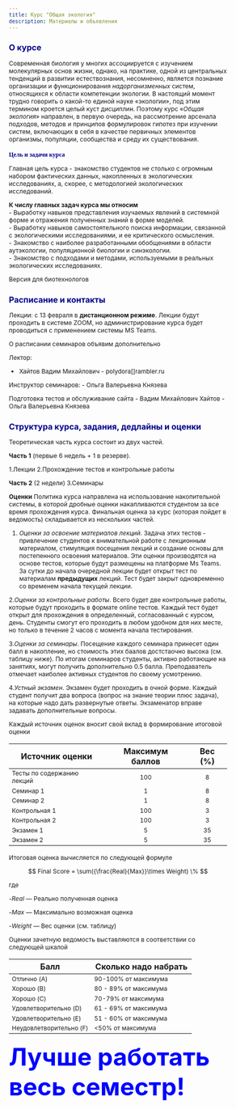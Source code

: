 ```yaml
---
title: Курс "Общая экология"
description: Материалы и объявления 
---
```


<style type="text/css">

body{ /* Normal  */
      font-size: 12px;
  }
td {  /* Table  */
  font-size: 12px;
}
h1.title {
  font-size: 18px;
  color: DarkBlue;
}
h1 { /* Header 1 */
  font-size: 16px;
  color: DarkBlue;
}
h2 { /* Header 2 */
    font-size: 16px;
  color: DarkBlue;
}
h3 { /* Header 3 */
  font-size: 12px;
  font-family: "Times New Roman", Times, serif;
  color: DarkBlue;
}
code.r{ /* Code block */
    font-size: 12px;
}
pre { /* Code block - determines code spacing between lines */
    font-size: 12px;
}
</style>


 
## О курсе
Современная биология у многих ассоциируется с изучением молекулярных основ жизни, однако, на практике, одной из центральных тенденций в развитии естествознания, несомненно, является познание организации и функционирования *надорганизменных* систем, относящихся к области компетенции экологии. В настоящий момент трудно говорить о какой-то единой науке «экологии», под этим термином кроется целый куст дисциплин. Поэтому курс «*Общая экология*» направлен, в первую очередь, на рассмотрение арсенала подходов, методов и принципов формулировок гипотез при изучении систем, включающих в себя в качестве первичных элементов организмы, популяции, сообщества и среду их существования.

### Цель и задачи курса
Главная цель курса - знакомство студентов не столько с огромным набором фактических данных, накопленных в экологических исследованиях, а, скорее, с методологией экологических исследований. 

**К числу главных задач курса мы относим**    
- Выработку навыков представления изучаемых явлений в системной форме и отражения полученных знаний в форме моделей.     
- Выработку навыков самостоятельного поиска информации, связанной с экологическими исследованиями, и ее критического осмысления.    
- Знакомство с наиболее разработанными обобщениями в области аутэкологии, популяционной биологии и синэкологии.    
- Знакомство с подходами и методами, используемыми в реальных экологических исследованиях.   


<!-- Версия для биологов -->

<!-- ## Расписание и контакты -->

<!-- Лекции: с 10 сентября по две пары. Администрирование (рассылка информации, проведение тестов и т.п.) курса будет проводиться с применением системы MS Teams. -->

<!-- О расписании семинаров объявим дополнительно -->

<!-- Лекторы: -->

<!-- - Хайтов Вадим Михайлович - polydora[]rambler.ru -->
<!-- - Тиходеева Марина Юрьевна - marinaur[]list.ru -->

<!-- Инструкторы семинаров: -->

<!-- - Мирин Денис Моисеевич (каф. Геоботаники) -->
<!-- - Мельницкий Станислав Игоревич (каф. Энтомологии) -->
<!-- - Чернова Елена Николаевна (каф. Прикладной экологии) -->
<!-- - Сказина Мария Александровна (каф. Прикладной экологии) -->
<!-- - Крапивин Владимир Александрович (каф. Зоологии беспозвоночных) -->
<!-- - Копцева Елена Михайловна (каф. Геоботаники) -->
<!-- - Гончар Анна Георгиевна (каф. Зоологии беспозвоночных) -->
<!-- - Иванов Михаил Валерьевич (Каф. Гидробиологии и ихтиологии) -->
<!-- - Ольга Валерьевна Князева (каф. Зоологии беспозвоночных) -->


<!-- Подготовка тестов и обслуживание сайта -->
<!-- - Вадим Михайлович Хайтов -->
<!-- - Ольга Валерьевна Князева -->

<!-- ## Структура курса, задания, дедлайны и оценки -->

<!-- Курс состоит из трех частей, реализуемых в два этапа. -->

<!-- **Этап 1** (первые 6 недель + 1 в резерве). -->

<!-- 1.Лекции -->
<!-- 2.Самостоятельная работа -->

<!-- **Этап 2** (7 недель) -->
<!-- 3.Семинары -->



<!-- **Оценки** -->
<!-- Политика курса направлена на использование накопительной системы, в которой  дробные оценки накапливаются студентом за все время прохождения курса. Финальная оценка за курс (которая пойдет в ведомость) складывается из нескольких частей. -->


<!-- 1. *Оценки за тесты, оценивающие освоение материалов лекций*. Задача этих тестов - привлечение студентов к внимательной работе с лекционным материалом, стимуляция посещения лекций и создание основы для постепенного освоения материалов. Эти оценки производятся на основе тестов, которые будут размещены на платформе Ms Teams. За сутки до начала очередной лекции будет открыт тест по материалам **любых предыдущих лекций**. Тест будет закрыт одновременно со временем начала текущей лекции. -->


<!-- 2. *Оценки за самостоятельную работу*. Эти оценки будут выставлены за задания, связанные с самостоятельным изучением литературных источников. Всего будет предложено изучить две темы, каждая из которых будет завершаться тестом, состоящим из задач, решение которых требует знания освоенной литературы. -->

<!-- 3.*Оценки за контрольные работы*. Всего будет две контрольные работы, которые будут проходить в формате online тестов, размещенных на платформе MS Teams. Каждый тест будет открыт для прохождения в определенный, согласованный с курсом, день. Студенты смогут его проходить в любом удобном для них месте, но только в течение 2 часов с момента начала тестирования. -->

<!-- 4.*Оценки за семинары*. Посещение каждого семинара принесет один балл в накопление, но стоимость этих баалов достаточно высока (см. таблицу ниже). По итогам семинаров студенты, активно работающие на занятиях, могут получить дополнительнo 0.5 балла. Преподаватель отмечает наиболее активных студентов по своему усмотрению. -->

<!-- 4.*Устный экзамен*. Экзамен будет проходить в очной (или дистантной, в зависисмости от...) форме. Каждый студент получит два вопроса (вопрос на знание теории плюс задача), на которые надо дать развернутые ответы. Экзаменатор вправе задавать дополнительные вопросы. -->



<!-- Каждый источник оценок вносит свой вклад в формирование итоговой оценки -->




<!-- | Источник оценки          	| Максимум баллов 	| Вес (%) 	| -->
<!-- |--------------------------	|:--------------:	|:-------:	| -->
<!-- | Тесты по содержанию лекций|       100      	|    3    	| -->
<!-- | Самостоятельная работа 1 	|       100      	|    1.5    	| -->
<!-- | Самостоятельная работа 2 	|       100      	|    1.5    	| -->
<!-- | Семинар 1                 	|        1       	|    3    	| -->
<!-- | Семинар 2                 	|        1       	|    3    	| -->
<!-- | Семинар 3                 	|        1       	|    3    	| -->
<!-- | Семинар 4                 	|        1       	|    3    	| -->
<!-- | Семинар 5                 	|        1       	|    3    	| -->
<!-- | Семинар 6                 	|        1       	|    3    	| -->
<!-- | Семинар 7                 	|        1       	|    3    	| -->
<!-- | Контрольная 1            	|       100      	|    1.5   	| -->
<!-- | Контрольная 2            	|       100      	|    1.5   	| -->
<!-- | Экзамен 1                	|        5       	|    35   	| -->
<!-- | Экзамен 2                	|        5       	|    35   	| -->


<!-- Итоговая оценка вычисляется по следующей формуле -->

<!-- $$ -->
<!-- Final Score = \sum({\frac{Real}{Max}}\times Weight) \% -->
<!-- $$ -->

<!-- где -->

<!-- -$Real$ --- Реально полученная оценка -->

<!-- -$Max$ --- Максимально возможная оценка -->

<!-- -$Weight$ --- Вес оценки (см. таблицу) -->


<!-- Оценки в зачетную ведомость выставляются в соответствии со следующей шкалой -->

<!-- | Балл                	| Сколько надо набрать   	| -->
<!-- |---------------------	|------------------------	| -->
<!-- | Отлично (A)             	| 90-100% от максимума 	| -->
<!-- | Хорошо (B)              	| 80 - 89% от  максимума	| -->
<!-- | Хорошо (C)   	| 70-79% от максимума 	| -->
<!-- | Удовлетворительно (D)	| 61 - 69% от максимума 	| -->
<!-- | Удовлетворительно (E)	| 51 - 60% от максимума 	| -->
<!-- | Неудовлетворительно (F)	| <50% от максимума 	| -->






Версия для биотехнологов

## Расписание и контакты

Лекции: с 13 февраля в **дистанционном режиме**. Лекции будут проходить в системе ZOOM, но администрирование курса будет проводиться с применением системы MS Teams.

О расписании семинаров объявим дополнительно

Лектор:

- Хайтов Вадим Михайлович - polydora[]rambler.ru

Инструктор семинаров:
- Ольга Валерьевна Князева




Подготовка тестов и обслуживание сайта
- Вадим Михайлович Хайтов
- Ольга Валерьевна Князева





## Структура курса, задания, дедлайны и оценки

Теоретическая часть курса состоит из двух частей.

**Часть 1** (первые 6 недель + 1 в резерве).

1.Лекции
2.Прохождение тестов и контрольные работы

**Часть  2** (2 недели)
3.Семинары



**Оценки**
Политика курса направлена на использование накопительной системы, в которой  дробные оценки накапливаются студентом за все время прохождения курса. Финальная оценка за курс (которая пойдет в ведомость) складывается из нескольких частей.


1. *Оценки за освоение материалов лекций*. Задача этих тестов - привлечение студентов к внимательной работе с лекционным материалом, стимуляция посещения лекций и создание основы для постепенного освоения материалов. Эти оценки производятся на основе тестов, которые будут размещены на платформе Ms Teams. За сутки до начала очередной лекции будет открыт тест по материалам **предыдущих** лекций. Тест будет закрыт одновременно со временем начала текущей лекции.


2.*Оценки за контрольные работы*. Всего будет две контрольные работы, которые будут проходить в формате online тестов. Каждый тест будет открыт для прохождения в определенный, согласованный с курсом, день. Студенты смогут его проходить в любом удобном для них месте, но только в течение 2 часов с момента начала тестирования.

3.*Оценки за семинары*. Посещение каждого семинара принесет один балл в накопление, но стоимость этих баалов достстаочно высока (см. таблицу ниже). По итогам семинаров студенты, активно работающие на занятиях, могут получить дополнительнo 0.5 балла. Преподаватель отмечает наиболее активных студентов по своему усмотрению.

4.*Устный экзамен*. Экзамен будет проходить в очной форме. Каждый студент получит два вопроса (вопрос на знание теории плюс задача), на которые надо дать развернутые ответы. Экзаменатор вправе задавать дополнительные вопросы.



Каждый источник оценок вносит свой вклад в формирование итоговой оценки


| Источник оценки          	| Максимум баллов 	| Вес (%) 	|
|--------------------------	|:--------------:	|:-------:	|
| Тесты по содержанию лекций|       100      	|    8    	|
| Семинар 1                 	|        1       	|    8   	|
| Семинар 2                 	|        1       	|    8    	|
| Контрольная 1            	|       100      	|    3   	|
| Контрольная 2            	|       100      	|    3   	|
| Экзамен 1                	|        5       	|    35   	|
| Экзамен 2                	|        5       	|    35   	|


Итоговая оценка вычисляется по следующей формуле

$$
Final Score = \sum({\frac{Real}{Max}}\times Weight) \%
$$

где

-$Real$ --- Реально полученная оценка

-$Max$ --- Максимально возможная оценка

-$Weight$ --- Вес оценки (см. таблицу)


Оценки зачетную ведомость выставляются в соответствии со следующей шкалой

| Балл                	| Сколько надо набрать   	|
|---------------------	|------------------------	|
| Отлично (A)             	| 90-100% от максимума 	|
| Хорошо (B)              	| 80 - 89% от  максимума	|
| Хорошо (C)   	| 70-79% от максимума 	|
| Удовлетворительно (D)	| 61 - 69% от максимума 	|
| Удовлетворительно (E)	| 51 - 60% от максимума 	|
| Неудовлетворительно (F)	| <50% от максимума 	|





<font color='blue'>
<font size=12px>


**Лучше работать весь семестр!**
</font>



